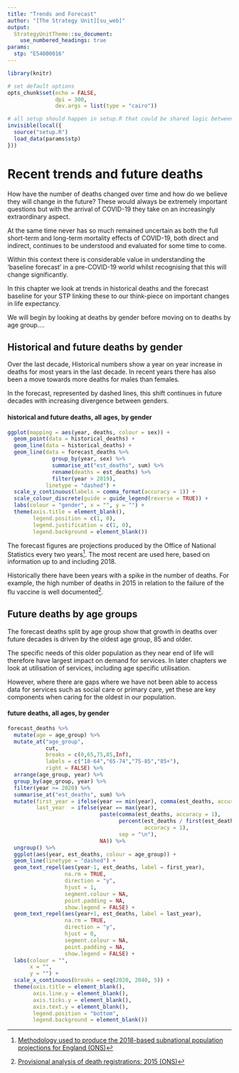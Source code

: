 ```yaml
---
title: "Trends and Forecast"
author: "[The Strategy Unit][su_web]"
output:
  StrategyUnitTheme::su_document:
    use_numbered_headings: true
params:
  stp: "E54000016"
---
```


```r

library(knitr)

# set default options
opts_chunk$set(echo = FALSE,
               dpi = 300,
               dev.args = list(type = "cairo"))

# all setup should happen in setup.R that could be shared logic between files
invisible(local({
  source("setup.R")
  load_data(params$stp)
}))
```

# Recent trends and future deaths

How have the number of deaths changed over time and how do we believe they will
change in the future? These would always be  extremely important questions but 
with the arrival  of COVID-19 they take on an increasingly extraordinary aspect. 

At the same time never has so much remained uncertain as both the full 
short-term and long-term mortality effects of COVID-19, both direct and 
indirect, continues to be understood and evaluated for some time to come.

Within this context there is considerable value in understanding the ‘baseline
forecast’ in a pre-COVID-19 world whilst recognising that this will change
significantly.

In this chapter we look at trends in historical deaths and the forecast baseline
for your STP linking these to our think-piece on important changes in life
expectancy.

We will begin by looking at deaths by gender before moving on to deaths by age
group….

## Historical and future deaths by gender

Over the last decade, Historical numbers show a year on year increase in deaths
for most years in the last decade. In recent years there has also been a move
towards more deaths for males than females.   

In the forecast, represented by dashed lines, this shift continues in future
decades with increasing divergence between genders. <link to SW life expectancy>


#### historical and future deaths, all ages, by gender

```r
ggplot(mapping = aes(year, deaths, colour = sex)) +
  geom_point(data = historical_deaths) +
  geom_line(data = historical_deaths) +
  geom_line(data = forecast_deaths %>%
              group_by(year, sex) %>%
              summarise_at("est_deaths", sum) %>%
              rename(deaths = est_deaths) %>%
              filter(year > 2019),
            linetype = "dashed") +
  scale_y_continuous(labels = comma_format(accuracy = 1)) +
  scale_colour_discrete(guide = guide_legend(reverse = TRUE)) +
  labs(colour = "gender", x = "", y = "") +
  theme(axis.title = element_blank(),
        legend.position = c(1, 0),
        legend.justification = c(1, 0),
        legend.background = element_blank())
```

The forecast figures are projections produced by the Office of National
Statistics every two years[^1]. The most recent are used here, based on
information up to and including 2018.  

Historically there have been years with a spike in the number of deaths. For
example, the high number of deaths in 2015 in relation to the failure of the flu
vaccine is well documented[^2].

## Future deaths by age groups

The forecast deaths split by age group show that growth in deaths over future
decades is driven by the oldest age group, 85 and older. 

The specific needs of this older population as they near end of life will 
therefore have largest impact on demand for services. In later chapters we look
at utilisation of services, including age specific utilisation.

However, where there are gaps where we have not been able to access data for
services such as social care or primary care, yet these are key components when
caring for the oldest in our population.   

#### future deaths, all ages, by gender

```r
forecast_deaths %>%
  mutate(age = age_group) %>%
  mutate_at("age_group",
            cut,
            breaks = c(0,65,75,85,Inf),
            labels = c("18-64","65-74","75-85","85+"),
            right = FALSE) %>%
  arrange(age_group, year) %>%
  group_by(age_group, year) %>%
  filter(year >= 2020) %>%
  summarise_at("est_deaths", sum) %>%
  mutate(first_year = ifelse(year == min(year), comma(est_deaths, accuracy = 1), NA),
         last_year  = ifelse(year == max(year),
                             paste(comma(est_deaths, accuracy = 1),
                                   percent(est_deaths / first(est_deaths) - 1,
                                           accuracy = 1),
                                   sep = "\n"),
                             NA)) %>%
  ungroup() %>%
  ggplot(aes(year, est_deaths, colour = age_group)) +
  geom_line(linetype = "dashed") +
  geom_text_repel(aes(year-1, est_deaths, label = first_year),
                  na.rm = TRUE,
                  direction = "y",
                  hjust = 1,
                  segment.colour = NA,
                  point.padding = NA,
                  show.legend = FALSE) +
  geom_text_repel(aes(year+1, est_deaths, label = last_year),
                  na.rm = TRUE,
                  direction = "y",
                  hjust = 0,
                  segment.colour = NA,
                  point.padding = NA,
                  show.legend = FALSE) +
  labs(colour = "",
       x = "",
       y = "") +
  scale_x_continuous(breaks = seq(2020, 2040, 5)) +
  theme(axis.title = element_blank(),
        axis.line.y = element_blank(),
        axis.ticks.y = element_blank(),
        axis.text.y = element_blank(),
        legend.position = "bottom",
        legend.background = element_blank())
```

[//]: <> (URL's / Footnotes ---------------------------------------------------)
[su_email]: mailto:Strategy.Unit@nhs.net
[su_web]: https://www.strategyunitwm.nhs.uk/

[^1]: [Methodology used to produce the 2018-based subnational population projections for England (ONS)](https://www.ons.gov.uk/peoplepopulationandcommunity/populationandmigration/populationprojections/methodologies/methodologyusedtoproducethe2018basedsubnationalpopulationprojectionsforengland)

[^2]: [Provisional analysis of death registrations: 2015 (ONS)](https://www.ons.gov.uk/peoplepopulationandcommunity/birthsdeathsandmarriages/deaths/articles/provisionalanalysisofdeathregistrations/2015)
